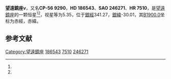 {{Starbox begin
| name = 望遠鏡座ν
}}
{{Starbox observe
| epoch = [[J2000.0|J2000.0]]
| constell = [[望遠鏡座|望遠鏡座]]<ref name=SIMBAD>{{cite web
 | url=http://simbad.u-strasbg.fr/simbad/sim-id?Ident=HR+7510
 | title=Pulsating variable Star
 | publisher=Centre de Données astronomiques de Strasbourg
 | work=SIMBAD
 | accessdate=2012-07-13
 | archive-date=2016-03-17
 | archive-url=https://web.archive.org/web/20160317143630/http://simbad.u-strasbg.fr/simbad/sim-id?Ident=HR+7510
 | dead-url=no
 }}</ref><ref name=DATA>{{cite web
 | url=http://vizier.u-strasbg.fr/viz-bin/VizieR-5?-out.add=.&-source=5050&-corr=PK=HR&-out.max=9999&HR=7510
 | title=VizieR Detailed Page
 | accessdate=2012-07-13
 | archive-date=2016-03-04
 | archive-url=https://web.archive.org/web/20160304223745/http://vizier.u-strasbg.fr/viz-bin/VizieR-5?-out.add=.&-source=5050&-corr=PK=HR&-out.max=9999&HR=7510
 | dead-url=no
 }}</ref>
| 星官 = 
| ra = {{RA|19|48|1.2}}<ref name=SIMBAD /><ref name=DATA />
| dec = {{DEC|-56|21|45}}<ref name=SIMBAD /><ref name=DATA />
| appmag_v = 5.35<ref name=SIMBAD /><ref name=DATA />
}}
{{Starbox character
| class = A7III-IV<ref name=SIMBAD /><ref name=DATA />
| b-v = 0.2<ref name=SIMBAD /><ref name=DATA />
| u-b = <ref name=SIMBAD /><ref name=DATA />
| r-i = <ref name=SIMBAD /><ref name=DATA />
| variable = 
}}
{{Starbox astrometry
| radial_v = 
| prop_mo_ra = -12
| parallax = 
| p_error = 
}}
{{Starbox catalog
| names =CP-56 9290，[[SAO星表|SAO]] 246271，[[HD星表|HD]] 186543，[[HR星表|HR]] 7510}}
{{Starbox reference |Simbad=HR+7510}}
{{Starbox end}}

'''望遠鏡座ν'''，又名'''CP-56 9290'''，'''HD 186543'''、'''SAO 246271'''、'''HR 7510'''，是[[望遠鏡座|望遠鏡座]]的一颗恒星<ref name=SIMBAD /><ref name=DATA />，视星等为5.35，位于[[銀道座標系|銀經]]341.27，[[銀道座標系|銀緯]]-30.01，其[[B1900.0|B1900.0]]坐标为赤經{{RA|19|39|51.3}}，赤緯{{DEC|-56|-30.01|10}}。

== 参考文献 ==
{{reflist}}

{{star-stub}}

{{望遠鏡座恒星}}
[[Category:望遠鏡座|Category:望遠鏡座]]
[[Category:HD和HDE天體|186543]]
[[Category:HR天體|7510]]
[[Category:SAO天體|246271]]